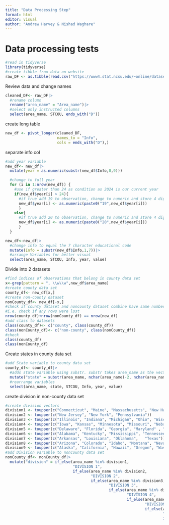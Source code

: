 ```yaml
---
title: "Data Processing Step"
format: html
editor: visual
author: "Andrew Harvey & Nishad Waghare"
---
```


# Data processing tests

```r
#read in tidyverse 
library(tidyverse)
#create tibble from data on website
raw_DF <- as.tibble(read.csv("https://www4.stat.ncsu.edu/~online/datasets/EDU01a.csv"))
```

Review data and change names

```r
cleaned_DF<- raw_DF|>
  #rename column
  rename("area_name" = "Area_name")|>
  #select only instructed columns
  select(area_name, STCOU, ends_with("D"))
```

create long table

```r
new_df <- pivot_longer(cleaned_DF, 
                       names_to = "Info",
                       cols = ends_with("D"),)
```

separate info col

```r
#add year variable
new_df<- new_df|>
  mutate(year = as.numeric(substr(new_df$Info,8,9)))

  #change to full year 
  for (i in 1:nrow(new_df)) {
    #use if greater than 24 as condition as 2024 is our current year
    if(new_df$year[i] > 24){
      #if true add 19 to observation, change to numeric and store 4 digits as year
      new_df$year[i] <- as.numeric(paste0("19",new_df$year[i]))
      }
    else{
      #if true add 20 to observation, change to numeric and store 4 digits as year
      new_df$year[i] <- as.numeric(paste0("20",new_df$year[i]))
      }
  }

new_df<-new_df|>
  #change info to equal the 7 character educational code
  mutate(Info = substr(new_df$Info,1,7))|>
  #arrange Variables for better visual
  select(area_name, STCOU, Info, year, value)

```

Divide into 2 datasets
```r
#find indices of observations that belong in county data set
x<-grep(pattern = ", \\w\\w",new_df$area_name)
#create county data set
county_df<- new_df[x,]
#create non-county dataset
nonCounty_df<- new_df[-x,]
#check if county dataset and noncounty dataset combine have same number of rows as new_df
#i.e. check if any rows were lost
nrow(county_df)+nrow(nonCounty_df) == nrow(new_df)
#add class to datasets
class(county_df)<- c("county", class(county_df))
class(nonCounty_df)<- c("non-county", class(nonCounty_df))
#check
class(county_df)
class(nonCounty_df)
```

Create states in county data set
```r
#add State variable to county data set
county_df<- county_df|>
  #adds state variable using substr. substr takes area_name as the vector, uses nchar to count number of characters in area_name and subtracts 2 to find where to start, uses nchar to find last char position
  mutate("state" = substr(area_name, nchar(area_name)-2, nchar(area_name)))|>
  #rearrange variables
  select(area_name, state, STCOU, Info, year, value)
```

create division in non-county data set
```r
#create division vectors
division1 <- toupper(c("Connecticut", "Maine", "Massachusetts", "New Hampshire", "Rhode Island","Vermont"))
division2 <- toupper(c("New Jersey", "New York", "Pennsylvania"))
division3 <- toupper(c("Illinois", "Indiana", "Michigan", "Ohio", "Wisconsin"))
division4 <- toupper(c("Iowa", "Kansas", "Minnesota", "Missouri", "Nebraska", "North Dakota", "South Dakota"))
division5 <- toupper(c("Delaware", "Florida", "Georgia", "Maryland" , "North Carolina", "South Carolina", "Virginia", "DISTRICT OF COLUMBIA", "West Virginia"))
division6 <- toupper(c("Alabama", "Kentucky", "Mississippi", "Tennessee"))
division7 <- toupper(c("Arkansas", "Louisiana", "Oklahoma",   "Texas"))
division8 <- toupper(c("Arizona", "Colorado", "Idaho", "Montana", "Nevada", "New Mexico", "Utah", "Wyoming"))
division9 <- toupper(c("Alaska", "California", "Hawaii", "Oregon", "Washington"))
#add Division variable to noncounty data set
nonCounty_df<- nonCounty_df|>
  mutate("division" = if_else(area_name %in% division1,
                              "DIVISION 1",
                              if_else(area_name %in% division2,
                                      "DIVISION 2",
                                      if_else(area_name %in% division3,
                                              "DIVISION 3",
                                              if_else(area_name %in% division4,
                                                      "DIVISION 4",
                                                      if_else(area_name %in% division5,
                                                              "DIVISION 5",
                                                              if_else(area_name %in% division6,
                                                                      "DIVISION 6",
                                                                      if_else(area_name %in% division7,
                                                                              "DIVISION 7",
                                                                              if_else(area_name %in% division8,
                                                                                      "DIVISION 8",
                                                                                      if_else(area_name %in% division9,
                                                                                              "DIVISION 9",
                                                                                              "ERROR"))))))))))
```


